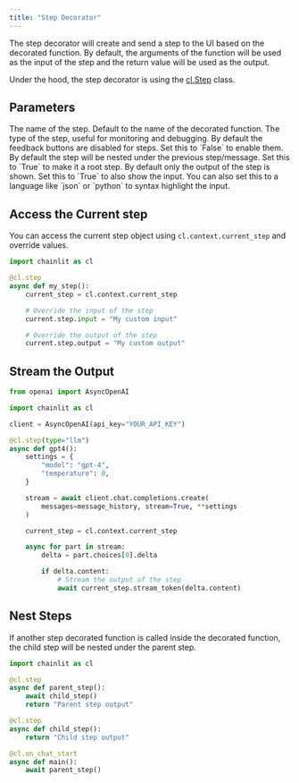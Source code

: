 ```yaml
---
title: "Step Decorator"
---
```


The step decorator will create and send a step to the UI based on the decorated function. By default, the arguments of the function will be used as the input of the step and the return value will be used as the output.

Under the hood, the step decorator is using the [cl.Step](/api-reference/step-class) class.

## Parameters

<ParamField path="name" type="str" optional>
  The name of the step. Default to the name of the decorated function.
</ParamField>
<ParamField path="type" type="str" default="undefined" optional>
  The type of the step, useful for monitoring and debugging.
</ParamField>
<ParamField path="disable_feedback" type="bool" default="True" optional>
  By default the feedback buttons are disabled for steps. Set this to `False` to
  enable them.
</ParamField>
<ParamField path="root" type="bool" default="False" optional>
  By default the step will be nested under the previous step/message. Set this
  to `True` to make it a root step.
</ParamField>
<ParamField path="show_input" type="Union[bool, str]" default="False" optional>
  By default only the output of the step is shown. Set this to `True` to also
  show the input. You can also set this to a language like `json` or `python` to
  syntax highlight the input.
</ParamField>

## Access the Current step

You can access the current step object using `cl.context.current_step` and override values.

```python
import chainlit as cl

@cl.step
async def my_step():
    current_step = cl.context.current_step

    # Override the input of the step
    current.step.input = "My custom input"

    # Override the output of the step
    current.step.output = "My custom output"
```

## Stream the Output

```python
from openai import AsyncOpenAI

import chainlit as cl

client = AsyncOpenAI(api_key="YOUR_API_KEY")

@cl.step(type="llm")
async def gpt4():
    settings = {
        "model": "gpt-4",
        "temperature": 0,
    }

    stream = await client.chat.completions.create(
        messages=message_history, stream=True, **settings
    )

    current_step = cl.context.current_step

    async for part in stream:
        delta = part.choices[0].delta

        if delta.content:
            # Stream the output of the step
            await current_step.stream_token(delta.content)
```

## Nest Steps

If another step decorated function is called inside the decorated function, the child step will be nested under the parent step.

```python
import chainlit as cl

@cl.step
async def parent_step():
    await child_step()
    return "Parent step output"

@cl.step
async def child_step():
    return "Child step output"

@cl.on_chat_start
async def main():
    await parent_step()
```
